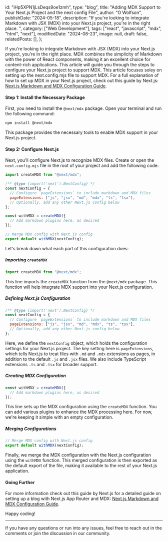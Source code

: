   id: "iHp5XPN1jLsDeqs9oe1zmh",
  type: "blog",
  title: "Adding MDX Support to Your Next.js Project and the next config File",
  author: "O Wolfson",
  publishDate: "2024-05-18",
  description:
    "If you're looking to integrate Markdown with JSX (MDX) into your Next.js project, you're in the right place. ",
  category: ["Web Development"],
  tags: ["react", "javascript", "mdx", "html", "next"],
  modifiedDate: "2024-08-23",
  image: null,
  draft: false,
  relatedPosts: [],
};

If you're looking to integrate Markdown with JSX (MDX) into your Next.js project, you're in the right place. MDX combines the simplicity of Markdown with the power of React components, making it an excellent choice for content-rich applications. This article will guide you through the steps to configure your Next.js project to support MDX. This article focuses soley on setting up the next.config.mjs file to support MDX. For a full explanation of how to set up MDX in your Next.js project, check out this guide by Next.js: [Next.js Markdown and MDX Configuration Guide](https://nextjs.org/docs/app/building-your-application/configuring/mdx).

#### Step 1: Install the Necessary Package

First, you need to install the `@next/mdx` package. Open your terminal and run the following command:

```bash
npm install @next/mdx
```

This package provides the necessary tools to enable MDX support in your Next.js project.

#### Step 2: Configure Next.js

Next, you'll configure Next.js to recognize MDX files. Create or open the `next.config.mjs` file in the root of your project and add the following code:

```javascript
import createMDX from "@next/mdx";

/** @type {import('next').NextConfig} */
const nextConfig = {
  // Configure `pageExtensions` to include markdown and MDX files
  pageExtensions: ["js", "jsx", "md", "mdx", "ts", "tsx"],
  // Optionally, add any other Next.js config below
};

const withMDX = createMDX({
  // Add markdown plugins here, as desired
});

// Merge MDX config with Next.js config
export default withMDX(nextConfig);
```

Let's break down what each part of this configuration does:

##### Importing `createMDX`

```javascript
import createMDX from "@next/mdx";
```

This line imports the `createMDX` function from the `@next/mdx` package. This function will help integrate MDX support into your Next.js configuration.

##### Defining Next.js Configuration

```javascript
/** @type {import('next').NextConfig} */
const nextConfig = {
  // Configure `pageExtensions` to include markdown and MDX files
  pageExtensions: ["js", "jsx", "md", "mdx", "ts", "tsx"],
  // Optionally, add any other Next.js config below
};
```

Here, we define the `nextConfig` object, which holds the configuration settings for your Next.js project. The key setting here is `pageExtensions`, which tells Next.js to treat files with `.md` and `.mdx` extensions as pages, in addition to the default `.js` and `.jsx` files. We also include TypeScript extensions `.ts` and `.tsx` for broader support.

##### Creating MDX Configuration

```javascript
const withMDX = createMDX({
  // Add markdown plugins here, as desired
});
```

This line sets up the MDX configuration using the `createMDX` function. You can add various plugins to enhance the MDX processing here. For now, we're keeping it simple with an empty configuration.

##### Merging Configurations

```javascript
// Merge MDX config with Next.js config
export default withMDX(nextConfig);
```

Finally, we merge the MDX configuration with the Next.js configuration using the `withMDX` function. This merged configuration is then exported as the default export of the file, making it available to the rest of your Next.js application.

#### Going Further

For more information check out this guide by Next.js for a detailed guide on setting up a blog with Next.js App Router and MDX: [Next.js Markdown and MDX Configuration Guide](https://nextjs.org/docs/app/building-your-application/configuring/mdx).

Happy coding!

---

If you have any questions or run into any issues, feel free to reach out in the comments or join the discussion in our community.
